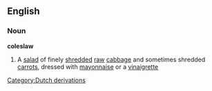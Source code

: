 ==English==
===Noun===
{{wikipedia}}
'''coleslaw'''
#A [[salad]] of finely [[shredded]] [[raw]] [[cabbage]] and sometimes shredded [[carrot]]s, dressed with [[mayonnaise]] or a [[vinaigrette]]
[[Category:Dutch derivations]]